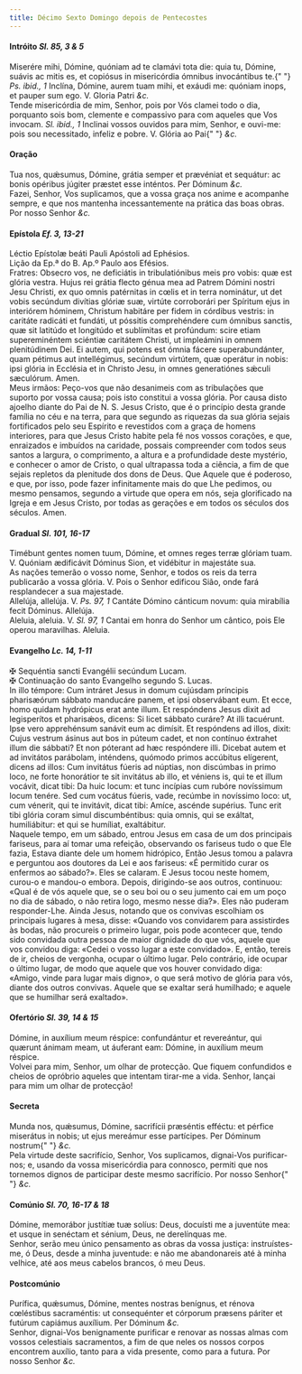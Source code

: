 ```yaml
---
title: Décimo Sexto Domingo depois de Pentecostes
---
```


<h4 class="text-center">
  Intróito <em>Sl. 85, 3 & 5</em>
</h4>
<div class="container-fluid">
  <div class="row">
    <div class="col-6 dropcaps text-justify">
      Miserére mihi, Dómine, quóniam ad te clamávi tota die: quia tu, Dómine,
      suávis ac mitis es, et copiósus in misericórdia ómnibus invocántibus te.{" "}
      <em>Ps. ibid., 1</em> Inclína, Dómine, aurem tuam mihi, et exáudi me:
      quóniam inops, et pauper sum ego. V. Gloria Patri <em>&c.</em>
    </div>
    <div class="col-6 dropcaps text-justify">
      Tende misericórdia de mim, Senhor, pois por Vós clamei todo o dia,
      porquanto sois bom, clemente e compassivo para com aqueles que Vos
      invocam. <em>Sl. ibid., 1</em> Inclinai vossos ouvidos para mim, Senhor, e
      ouvi-me: pois sou necessitado, infeliz e pobre. V. Glória ao Pai{" "}
      <em>&c.</em>
    </div>
  </div>
</div>

<h4 class="text-center">Oração</h4>
<div class="container-fluid">
  <div class="row">
    <div class="col-6 dropcaps text-justify">
      Tua nos, quǽsumus, Dómine, grátia semper et prævéniat et sequátur: ac
      bonis opéribus júgiter præstet esse inténtos. Per Dóminum <em>&c.</em>
    </div>
    <div class="col-6 dropcaps text-justify">
      Fazei, Senhor, Vos suplicamos, que a vossa graça nos anime e acompanhe
      sempre, e que nos mantenha incessantemente na prática das boas obras. Por
      nosso Senhor <em>&c.</em>
    </div>
  </div>
</div>

<h4 class="text-center">
  Epístola <em>Ef. 3, 13-21</em>
</h4>
<div class="container-fluid">
  <div class="row">
    <div class="col-6 text-justify">
      Léctio Epístolæ beáti Pauli Apóstoli ad Ephésios.
    </div>
    <div class="col-6 text-justify">
      Lição da Ep.ª do B. Ap.º Paulo aos Efésios.
    </div>
    <div class="col-6 dropcaps text-justify">
      Fratres: Obsecro vos, ne deficiátis in tribulatiónibus meis pro vobis: quæ
      est glória vestra. Hujus rei grátia flecto génua mea ad Patrem Dómini
      nostri Jesu Christi, ex quo omnis patérnitas in cœlis et in terra
      nominátur, ut det vobis secúndum divítias glóriæ suæ, virtúte corroborári
      per Spíritum ejus in interiórem hóminem, Christum habitáre per fidem in
      córdibus vestris: in caritáte radicáti et fundáti, ut póssitis
      comprehéndere cum ómnibus sanctis, quæ sit latitúdo et longitúdo et
      sublímitas et profúndum: scire etiam supereminéntem sciéntiæ caritátem
      Christi, ut impleámini in omnem plenitúdinem Dei. Ei autem, qui potens est
      ómnia fácere superabundánter, quam pétimus aut intellégimus, secúndum
      virtútem, quæ operátur in nobis: ipsi glória in Ecclésia et in Christo
      Jesu, in omnes generatiónes sǽculi sæculórum. Amen.
    </div>
    <div class="col-6 dropcaps text-justify">
      Meus irmãos: Peço-vos que não desanimeis com as tribulações que suporto
      por vossa causa; pois isto constitui a vossa glória. Por causa disto
      ajoelho diante do Pai de N. S. Jesus Cristo, que é o princípio desta
      grande família no céu e na terra, para que segundo as riquezas da sua
      glória sejais fortificados pelo seu Espírito e revestidos com a graça de
      homens interiores, para que Jesus Cristo habite pela fé nos vossos
      corações, e que, enraizados e imbuídos na caridade, possais compreender
      com todos seus santos a largura, o comprimento, a altura e a profundidade
      deste mystério, e conhecer o amor de Cristo, o qual ultrapassa toda a
      ciência, a fim de que sejais repletos da plenitude dos dons de Deus. Que
      Aquele que é poderoso, e que, por isso, pode fazer infinitamente mais do
      que Lhe pedimos, ou mesmo pensamos, segundo a virtude que opera em nós,
      seja glorificado na Igreja e em Jesus Cristo, por todas as gerações e em
      todos os séculos dos séculos. Amen.
    </div>
  </div>
</div>

<h4 class="text-center">
  Gradual <em>Sl. 101, 16-17</em>
</h4>
<div class="container-fluid">
  <div class="row">
    <div class="col-6 dropcaps text-justify">
      Timébunt gentes nomen tuum, Dómine, et omnes reges terræ glóriam tuam. V.
      Quóniam ædificávit Dóminus Sion, et vidébitur in majestáte sua.
    </div>
    <div class="col-6 dropcaps text-justify">
      As nações temerão o vosso nome, Senhor, e todos os reis da terra
      publicarão a vossa glória. V. Pois o Senhor edificou Sião, onde fará
      resplandecer a sua majestade.
    </div>
    <div class="col-6 text-justify">
      Allelúja, allelúja. V. <em>Ps. 97, 1</em> Cantáte Dómino cánticum novum:
      quia mirabília fecit Dóminus. Allelúja.
    </div>
    <div class="col-6 text-justify">
      Aleluia, aleluia. V. <em>Sl. 97, 1</em> Cantai em honra do Senhor um
      cântico, pois Ele operou maravilhas. Aleluia.
    </div>
  </div>
</div>

<h4 class="text-center">
  Evangelho <em>Lc. 14, 1-11</em>
</h4>
<div class="container-fluid">
  <div class="row">
    <div class="col-6 text-justify">
      <span class="text-danger">&#10016;</span> Sequéntia sancti Evangélii
      secúndum Lucam.
    </div>
    <div class="col-6 text-justify">
      <span class="text-danger">&#10016;</span> Continuação do santo Evangelho
      segundo S. Lucas.
    </div>
    <div class="col-6 dropcaps text-justify">
      In illo témpore: Cum intráret Jesus in domum cujúsdam príncipis
      pharisæórum sábbato manducáre panem, et ipsi observábant eum. Et ecce,
      homo quidam hydrópicus erat ante illum. Et respóndens Jesus dixit ad
      legisperítos et pharisǽos, dicens: Si licet sábbato curáre? At illi
      tacuérunt. Ipse vero apprehénsum sanávit eum ac dimísit. Et respóndens ad
      illos, dixit: Cujus vestrum ásinus aut bos in púteum cadet, et non
      contínuo éxtrahet illum die sábbati? Et non póterant ad hæc respóndere
      illi. Dicebat autem et ad invitátos parábolam, inténdens, quómodo primos
      accúbitus elígerent, dicens ad illos: Cum invitátus fúeris ad núptias, non
      discúmbas in primo loco, ne forte honorátior te sit invitátus ab illo, et
      véniens is, qui te et illum vocávit, dicat tibi: Da huic locum: et tunc
      incípias cum rubóre novíssimum locum tenére. Sed cum vocátus fúeris, vade,
      recúmbe in novíssimo loco: ut, cum vénerit, qui te invitávit, dicat tibi:
      Amíce, ascénde supérius. Tunc erit tibi glória coram simul discumbéntibus:
      quia omnis, qui se exáltat, humiliábitur: et qui se humíliat, exaltábitur.
    </div>
    <div class="col-6 dropcaps text-justify">
      Naquele tempo, em um sábado, entrou Jesus em casa de um dos principais
      fariseus, para aí tomar uma refeição, observando os fariseus tudo o que
      Ele fazia, Estava diante dele um homem hidrópico, Então Jesus tomou a
      palavra e perguntou aos doutores da Lei e aos fariseus: «É permitido curar
      os enfermos ao sábado?». Eles se calaram. E Jesus tocou neste homem,
      curou-o e mandou-o embora. Depois, dirigindo-se aos outros, continuou:
      «Qual é de vós aquele que, se o seu boi ou o seu jumento cai em um poço no
      dia de sábado, o não retira logo, mesmo nesse dia?». Eles não puderam
      responder-Lhe. Ainda Jesus, notando que os convivas escolhiam os
      principais lugares à mesa, disse: «Quando vos convidarem para assistirdes
      às bodas, não procureis o primeiro lugar, pois pode acontecer que, tendo
      sido convidada outra pessoa de maior dignidade do que vós, aquele que vos
      convidou diga: «Cedei o vosso lugar a este convidado». E, então, tereis de
      ir, cheios de vergonha, ocupar o último lugar. Pelo contrário, ide ocupar
      o último lugar, de modo que aquele que vos houver convidado diga: «Amigo,
      vinde para lugar mais digno», o que será motivo de glória para vós, diante
      dos outros convivas. Aquele que se exaltar será humilhado; e aquele que se
      humilhar será exaltado».
    </div>
  </div>
</div>

<h4 class="text-center">
  Ofertório <em>Sl. 39, 14 & 15</em>
</h4>
<div class="container-fluid">
  <div class="row">
    <div class="col-6 dropcaps text-justify">
      Dómine, in auxílium meum réspice: confundántur et revereántur, qui quærunt
      ánimam meam, ut áuferant eam: Dómine, in auxílium meum réspice.
    </div>
    <div class="col-6 dropcaps text-justify">
      Volvei para mim, Senhor, um olhar de protecção. Que fiquem confundidos e
      cheios de opróbrio aqueles que intentam tirar-me a vida. Senhor, lançai
      para mim um olhar de protecção!
    </div>
  </div>
</div>

<h4 class="text-center">Secreta</h4>
<div class="container-fluid">
  <div class="row">
    <div class="col-6 dropcaps text-justify">
      Munda nos, quǽsumus, Dómine, sacrifícii præséntis efféctu: et pérfice
      miserátus in nobis; ut ejus mereámur esse partícipes. Per Dóminum nostrum{" "}
      <em>&c.</em>
    </div>
    <div class="col-6 dropcaps text-justify">
      Pela virtude deste sacrifício, Senhor, Vos suplicamos, dignai-Vos
      purificar-nos; e, usando da vossa misericórdia para connosco, permiti que
      nos tornemos dignos de participar deste mesmo sacrifício. Por nosso Senhor{" "}
      <em>&c.</em>
    </div>
  </div>
</div>

<h4 class="text-center">
  Comúnio <em>Sl. 70, 16-17 & 18</em>
</h4>
<div class="container-fluid">
  <div class="row">
    <div class="col-6 dropcaps text-justify">
      Dómine, memorábor justítiæ tuæ solíus: Deus, docuísti me a juventúte mea:
      et usque in senéctam et sénium, Deus, ne derelínquas me.
    </div>
    <div class="col-6 dropcaps text-justify">
      Senhor, serão meu único pensamento as obras da vossa justiça:
      instruístes-me, ó Deus, desde a minha juventude: e não me abandonareis até
      à minha velhice, até aos meus cabelos brancos, ó meu Deus.
    </div>
  </div>
</div>

<h4 class="text-center">Postcomúnio</h4>
<div class="container-fluid">
  <div class="row">
    <div class="col-6 dropcaps text-justify">
      Purífica, quǽsumus, Dómine, mentes nostras benígnus, et rénova cœléstibus
      sacraméntis: ut consequénter et córporum præsens páriter et futúrum
      capiámus auxílium. Per Dóminum <em>&c.</em>
    </div>
    <div class="col-6 dropcaps text-justify">
      Senhor, dignai-Vos benignamente purificar e renovar as nossas almas com
      vossos celestiais sacramentos, a fim de que neles os nossos corpos
      encontrem auxílio, tanto para a vida presente, como para a futura. Por
      nosso Senhor <em>&c.</em>
    </div>
  </div>
</div>
